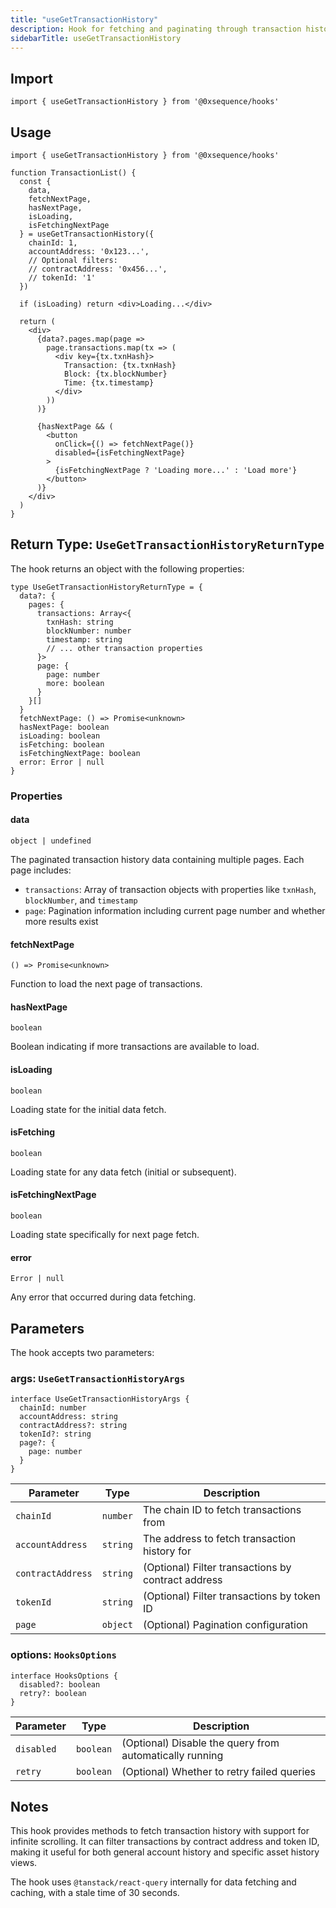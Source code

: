 ```yaml
---
title: "useGetTransactionHistory"
description: Hook for fetching and paginating through transaction history
sidebarTitle: useGetTransactionHistory
---
```


## Import

```tsx
import { useGetTransactionHistory } from '@0xsequence/hooks'
```

## Usage

```tsx
import { useGetTransactionHistory } from '@0xsequence/hooks'

function TransactionList() {
  const {
    data,
    fetchNextPage,
    hasNextPage,
    isLoading,
    isFetchingNextPage
  } = useGetTransactionHistory({
    chainId: 1,
    accountAddress: '0x123...',
    // Optional filters:
    // contractAddress: '0x456...',
    // tokenId: '1'
  })

  if (isLoading) return <div>Loading...</div>

  return (
    <div>
      {data?.pages.map(page => 
        page.transactions.map(tx => (
          <div key={tx.txnHash}>
            Transaction: {tx.txnHash}
            Block: {tx.blockNumber}
            Time: {tx.timestamp}
          </div>
        ))
      )}
      
      {hasNextPage && (
        <button 
          onClick={() => fetchNextPage()}
          disabled={isFetchingNextPage}
        >
          {isFetchingNextPage ? 'Loading more...' : 'Load more'}
        </button>
      )}
    </div>
  )
}
```

## Return Type: `UseGetTransactionHistoryReturnType`

The hook returns an object with the following properties:

```tsx
type UseGetTransactionHistoryReturnType = {
  data?: {
    pages: {
      transactions: Array<{
        txnHash: string
        blockNumber: number
        timestamp: string
        // ... other transaction properties
      }>
      page: {
        page: number
        more: boolean
      }
    }[]
  }
  fetchNextPage: () => Promise<unknown>
  hasNextPage: boolean
  isLoading: boolean
  isFetching: boolean
  isFetchingNextPage: boolean
  error: Error | null
}
```

### Properties

#### data

`object | undefined`

The paginated transaction history data containing multiple pages. Each page includes:
- `transactions`: Array of transaction objects with properties like `txnHash`, `blockNumber`, and `timestamp`
- `page`: Pagination information including current page number and whether more results exist

#### fetchNextPage

`() => Promise<unknown>`

Function to load the next page of transactions.

#### hasNextPage

`boolean`

Boolean indicating if more transactions are available to load.

#### isLoading

`boolean`

Loading state for the initial data fetch.

#### isFetching

`boolean`

Loading state for any data fetch (initial or subsequent).

#### isFetchingNextPage

`boolean`

Loading state specifically for next page fetch.

#### error

`Error | null`

Any error that occurred during data fetching.

## Parameters

The hook accepts two parameters:

### args: `UseGetTransactionHistoryArgs`

```tsx
interface UseGetTransactionHistoryArgs {
  chainId: number
  accountAddress: string
  contractAddress?: string
  tokenId?: string
  page?: {
    page: number
  }
}
```

| Parameter | Type | Description |
| --------- | ---- | ----------- |
| `chainId` | `number` | The chain ID to fetch transactions from |
| `accountAddress` | `string` | The address to fetch transaction history for |
| `contractAddress` | `string` | (Optional) Filter transactions by contract address |
| `tokenId` | `string` | (Optional) Filter transactions by token ID |
| `page` | `object` | (Optional) Pagination configuration |

### options: `HooksOptions`

```tsx
interface HooksOptions {
  disabled?: boolean
  retry?: boolean
}
```

| Parameter | Type | Description |
| --------- | ---- | ----------- |
| `disabled` | `boolean` | (Optional) Disable the query from automatically running |
| `retry` | `boolean` | (Optional) Whether to retry failed queries |

## Notes

This hook provides methods to fetch transaction history with support for infinite scrolling. It can filter transactions by contract address and token ID, making it useful for both general account history and specific asset history views.

The hook uses `@tanstack/react-query` internally for data fetching and caching, with a stale time of 30 seconds.
